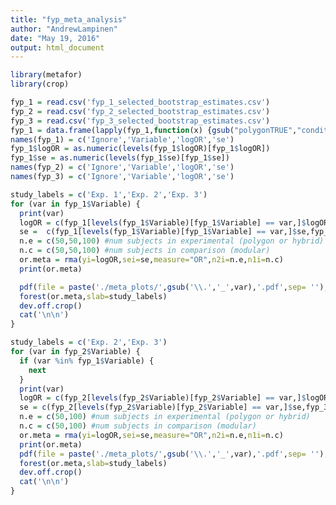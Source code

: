 ```yaml
---
title: "fyp_meta_analysis"
author: "AndrewLampinen"
date: "May 19, 2016"
output: html_document
---
```

```r
library(metafor)
library(crop)
```

```r
fyp_1 = read.csv('fyp_1_selected_bootstrap_estimates.csv')
fyp_2 = read.csv('fyp_2_selected_bootstrap_estimates.csv')
fyp_3 = read.csv('fyp_3_selected_bootstrap_estimates.csv')
fyp_1 = data.frame(lapply(fyp_1,function(x) {gsub("polygonTRUE","conditionpolygon", x)})) #variable name consistency
names(fyp_1) = c('Ignore','Variable','logOR','se') 
fyp_1$logOR = as.numeric(levels(fyp_1$logOR)[fyp_1$logOR])
fyp_1$se = as.numeric(levels(fyp_1$se)[fyp_1$se])
names(fyp_2) = c('Ignore','Variable','logOR','se')
names(fyp_3) = c('Ignore','Variable','logOR','se')
```


```r
study_labels = c('Exp. 1','Exp. 2','Exp. 3')
for (var in fyp_1$Variable) {
  print(var)
  logOR = c(fyp_1[levels(fyp_1$Variable)[fyp_1$Variable] == var,]$logOR,fyp_2[levels(fyp_2$Variable)[fyp_2$Variable] == var,]$logOR,fyp_3[levels(fyp_3$Variable)[fyp_3$Variable] == var,]$logOR)
  se =  c(fyp_1[levels(fyp_1$Variable)[fyp_1$Variable] == var,]$se,fyp_2[levels(fyp_2$Variable)[fyp_2$Variable] == var,]$se,fyp_3[levels(fyp_3$Variable)[fyp_3$Variable] == var,]$se)
  n.e = c(50,50,100) #num subjects in experimental (polygon or hybrid)
  n.c = c(50,50,100) #num subjects in comparison (modular)
  or.meta = rma(yi=logOR,sei=se,measure="OR",n2i=n.e,n1i=n.c)
  print(or.meta)

  pdf(file = paste('./meta_plots/',gsub('\\.','_',var),'.pdf',sep= ''),width=6,height=6)
  forest(or.meta,slab=study_labels)
  dev.off.crop()
  cat('\n\n')
}

study_labels = c('Exp. 2','Exp. 3')
for (var in fyp_2$Variable) {
  if (var %in% fyp_1$Variable) {
    next
  }
  print(var)
  logOR = c(fyp_2[levels(fyp_2$Variable)[fyp_2$Variable] == var,]$logOR,fyp_3[levels(fyp_3$Variable)[fyp_3$Variable] == var,]$logOR)
  se = c(fyp_2[levels(fyp_2$Variable)[fyp_2$Variable] == var,]$se,fyp_3[levels(fyp_3$Variable)[fyp_3$Variable] == var,]$se)
  n.e = c(50,100) #num subjects in experimental (polygon or hybrid)
  n.c = c(50,100) #num subjects in comparison (modular)
  or.meta = rma(yi=logOR,sei=se,measure="OR",n2i=n.e,n1i=n.c)
  print(or.meta)
  pdf(file = paste('./meta_plots/',gsub('\\.','_',var),'.pdf',sep= ''),width=6,height=6)
  forest(or.meta,slab=study_labels)
  dev.off.crop()
  cat('\n\n')
}
```

